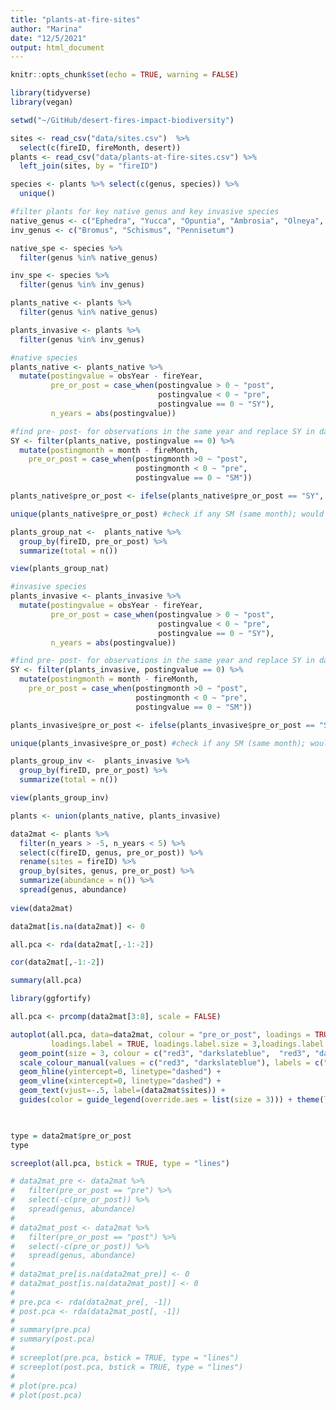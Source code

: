 ```yaml
---
title: "plants-at-fire-sites"
author: "Marina"
date: "12/5/2021"
output: html_document
---
```


```r
knitr::opts_chunk$set(echo = TRUE, warning = FALSE)
```

```r
library(tidyverse)
library(vegan)

setwd("~/GitHub/desert-fires-impact-biodiversity")

sites <- read_csv("data/sites.csv")  %>%
  select(c(fireID, fireMonth, desert))
plants <- read_csv("data/plants-at-fire-sites.csv") %>% 
  left_join(sites, by = "fireID")

species <- plants %>% select(c(genus, species)) %>% 
  unique()

#filter plants for key native genus and key invasive species
native_genus <- c("Ephedra", "Yucca", "Opuntia", "Ambrosia", "Olneya", "Carnegiea", "Larrea")
inv_genus <- c("Bromus", "Schismus", "Pennisetum")

native_spe <- species %>% 
  filter(genus %in% native_genus)

inv_spe <- species %>% 
  filter(genus %in% inv_genus)

plants_native <- plants %>% 
  filter(genus %in% native_genus)

plants_invasive <- plants %>% 
  filter(genus %in% inv_genus)


```

```r

#native species
plants_native <- plants_native %>% 
  mutate(postingvalue = obsYear - fireYear, 
         pre_or_post = case_when(postingvalue > 0 ~ "post",
                                 postingvalue < 0 ~ "pre",
                                 postingvalue == 0 ~ "SY"),
         n_years = abs(postingvalue))

#find pre- post- for observations in the same year and replace SY in datafire with pre or post
SY <- filter(plants_native, postingvalue == 0) %>% 
  mutate(postingmonth = month - fireMonth,
    pre_or_post = case_when(postingmonth >0 ~ "post",
                            postingmonth < 0 ~ "pre",
                            postingvalue == 0 ~ "SM"))

plants_native$pre_or_post <- ifelse(plants_native$pre_or_post == "SY", SY$pre_or_post, plants_native$pre_or_post)

unique(plants_native$pre_or_post) #check if any SM (same month); would need to further categorize

plants_group_nat <-  plants_native %>% 
  group_by(fireID, pre_or_post) %>% 
  summarize(total = n())

view(plants_group_nat)

#invasive species 
plants_invasive <- plants_invasive %>% 
  mutate(postingvalue = obsYear - fireYear, 
         pre_or_post = case_when(postingvalue > 0 ~ "post",
                                 postingvalue < 0 ~ "pre",
                                 postingvalue == 0 ~ "SY"),
         n_years = abs(postingvalue))

#find pre- post- for observations in the same year and replace SY in datafire with pre or post
SY <- filter(plants_invasive, postingvalue == 0) %>% 
  mutate(postingmonth = month - fireMonth,
    pre_or_post = case_when(postingmonth >0 ~ "post",
                            postingmonth < 0 ~ "pre",
                            postingvalue == 0 ~ "SM"))

plants_invasive$pre_or_post <- ifelse(plants_invasive$pre_or_post == "SY", SY$pre_or_post, plants_invasive$pre_or_post)

unique(plants_invasive$pre_or_post) #check if any SM (same month); would need to further categorize

plants_group_inv <-  plants_invasive %>% 
  group_by(fireID, pre_or_post) %>% 
  summarize(total = n())

view(plants_group_inv)

```

```r

plants <- union(plants_native, plants_invasive)

data2mat <- plants %>%
  filter(n_years > -5, n_years < 5) %>%
  select(c(fireID, genus, pre_or_post)) %>% 
  rename(sites = fireID) %>%  
  group_by(sites, genus, pre_or_post) %>% 
  summarize(abundance = n()) %>% 
  spread(genus, abundance)
  
view(data2mat)

data2mat[is.na(data2mat)] <- 0

all.pca <- rda(data2mat[,-1:-2])

cor(data2mat[,-1:-2])

summary(all.pca)

library(ggfortify)

all.pca <- prcomp(data2mat[3:8], scale = FALSE)

autoplot(all.pca, data=data2mat, colour = "pre_or_post", loadings = TRUE, 
         loadings.label = TRUE, loadings.label.size = 3,loadings.label.vjust = c(0, 1.2, 1, 1.3, 1, 0), loadings.label.hjust = c(-0.1, 0, -0.2, 0, -0.2, 0.6), legend.title = "none") + 
  geom_point(size = 3, colour = c("red3", "darkslateblue",  "red3", "darkslateblue",  "red3", "red3", "darkslateblue")) + theme_bw() + theme(legend.title = element_blank()) +
  scale_colour_manual(values = c("red3", "darkslateblue"), labels = c("post-fire", "pre-fire")) + 
  geom_hline(yintercept=0, linetype="dashed") +
  geom_vline(xintercept=0, linetype="dashed") +
  geom_text(vjust=-.5, label=(data2mat$sites)) +
  guides(color = guide_legend(override.aes = list(size = 3))) + theme(legend.text=element_text(size=12))
 


type = data2mat$pre_or_post
type

screeplot(all.pca, bstick = TRUE, type = "lines")

# data2mat_pre <- data2mat %>% 
#   filter(pre_or_post == "pre") %>% 
#   select(-c(pre_or_post)) %>% 
#   spread(genus, abundance)
# 
# data2mat_post <- data2mat %>% 
#   filter(pre_or_post == "post") %>% 
#   select(-c(pre_or_post)) %>% 
#   spread(genus, abundance)
# 
# data2mat_pre[is.na(data2mat_pre)] <- 0
# data2mat_post[is.na(data2mat_post)] <- 0
# 
# pre.pca <- rda(data2mat_pre[, -1])
# post.pca <- rda(data2mat_post[, -1])
# 
# summary(pre.pca)
# summary(post.pca)
# 
# screeplot(pre.pca, bstick = TRUE, type = "lines")
# screeplot(post.pca, bstick = TRUE, type = "lines")
# 
# plot(pre.pca)
# plot(post.pca)




```

